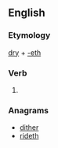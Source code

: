 ==English==

===Etymology===
[[dry]] + [[-eth]]

===Verb===
{{en-verb form}}

# {{archaic third-person singular of|dry}}

===Anagrams===
* [[dither#English|dither]]
* [[rideth#English|rideth]]